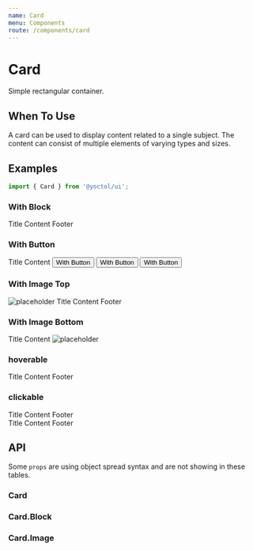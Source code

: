 ```yaml
---
name: Card
menu: Components
route: /components/card
---
```





# Card

Simple rectangular container.

## When To Use

A card can be used to display content related to a single subject. The content can consist of multiple elements of varying types and sizes.

## Examples

```js
import { Card } from '@yoctol/ui';
```

### With Block

<Playground>
  <Card width="400px">
    <Card.Block>Title</Card.Block>
    <Card.Block>Content</Card.Block>
    <Card.Block>Footer</Card.Block>
  </Card>
</Playground>

### With Button

<Playground>
  <Card width="400px">
    <Card.Block>Title</Card.Block>
    <Card.Block>Content</Card.Block>
    <Card.Block p="1">
      <Button block>With Button</Button>
    </Card.Block>
    <Card.Block p="1">
      <Button block>With Button</Button>
    </Card.Block>
    <Card.Block p="1">
      <Button block>With Button</Button>
    </Card.Block>
  </Card>
</Playground>

### With Image Top

<Playground>
  <Card width="400px">
    <Card.Image>
      <img src="https://via.placeholder.com/400x300" alt="placeholder" />
    </Card.Image>
    <Card.Block>Title</Card.Block>
    <Card.Block>Content</Card.Block>
    <Card.Block>Footer</Card.Block>
  </Card>
</Playground>

### With Image Bottom

<Playground>
  <Card width="400px">
    <Card.Block>Title</Card.Block>
    <Card.Block>Content</Card.Block>
    <Card.Image>
      <img src="https://via.placeholder.com/400x300" alt="placeholder" />
    </Card.Image>
  </Card>
</Playground>

### hoverable

<Playground>
  <Card width="400px" hoverable>
    <Card.Block>Title</Card.Block>
    <Card.Block>Content</Card.Block>
    <Card.Block>Footer</Card.Block>
  </Card>
</Playground>

### clickable

<Playground>
  <Card width="400px" onClick={console.log}>
    <Card.Block>Title</Card.Block>
    <Card.Block>Content</Card.Block>
    <Card.Block>Footer</Card.Block>
  </Card>
  <br />
  <Card width="400px" hoverable onClick={console.log}>
    <Card.Block>Title</Card.Block>
    <Card.Block>Content</Card.Block>
    <Card.Block>Footer</Card.Block>
  </Card>
</Playground>

## API

Some `props` are using object spread syntax and are not showing in these tables.

### Card

<PropsTable of={Card} />

### Card.Block

<PropsTable of={CardBlock} />

### Card.Image

<PropsTable of={CardImage} />
